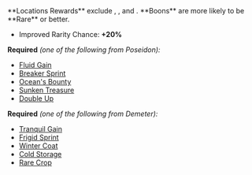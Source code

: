 
<Boon>
**Locations Rewards** exclude <IconMaxLife />, <IconMaxMagick />, and <IconGold />. **Boons** are more likely to be <TextHighlight type="rare">**Rare**</TextHighlight> or better.

- Improved Rarity Chance: **+20%**

</Boon>

**Required** _(one of the following from Poseidon):_

- [Fluid Gain](/boons/poseidon#fluid-gain)
- [Breaker Sprint](/boons/poseidon#breaker-sprint)
- [Ocean's Bounty](/boons/poseidon#oceans-bounty)
- [Sunken Treasure](/boons/poseidon#sunken-treasure)
- [Double Up](/boons/poseidon#double-up)

**Required** _(one of the following from Demeter):_

- [Tranquil Gain](/boons/demeter#tranquil-gain)
- [Frigid Sprint](/boons/demeter#frigid-sprint)
- [Winter Coat](/boons/demeter#winter-coat)
- [Cold Storage](/boons/demeter#cold-storage)
- [Rare Crop](/boons/demeter#rare-crop)
